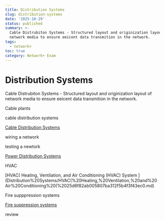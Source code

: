 ```yaml
---
title: Distribution Systems
slug: distribution-systems
date: '2025-10-29'
status: published
summary: >-
  Cable Distrubiton Systems - Structured layout and originization layout of
  network media to ensure eeicent data transmition in the network.
tags:
  - network+
toc: true
category: Network+ Exam
---
```


# Distribution Systems

Cable Distrubiton Systems - Structured layout and originization layout of network media to ensure eeicent data transmition in the network. 

Cable plants

cable distribution systems 

[Cable Distribution Systems](Distribution%20Systems/Cable%20Distribution%20Systems%2025a6f82ab0058002b9e7dc53d8faf884.md)

wiring a network 

testing a newtork 

[Power Distribution Systems](Distribution%20Systems/Power%20Distribution%20Systems%2025c6f82ab00580faa5edcc413d0652cf.md)

HVAC 

[HVAC( Heating, Ventilation, and Air Conditioning (HVAC) System ](Distribution%20Systems/HVAC(%20Heating,%20Ventilation,%20and%20Air%20Conditioning%20(%2025d6f82ab005807ba312f5b4f3f43ec0.md)

Fire supppression systems  

[Fire suppression systems ](Distribution%20Systems/Fire%20suppression%20systems%2025d6f82ab0058041b55fe8f3060ec56c.md)

review
